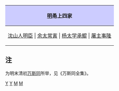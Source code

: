 {|align="center" style="border:1px solid #AAAAAA; margin-top:5px; margin-bottom:5px;"
!style="background-color:#CCCCFF;"|[[明朝|明]]甬上四家
|-
|[[沈明臣|沈山人明臣]] | [[余寅|余太常寅]] | [[杨承鲲|杨太学承鲲]] | [[屠隆|屠主事隆]]
|}
<noinclude>
==注==
为明末清初[[万斯同]]所举，见《万斯同全集》。
[[Category:明朝人模板|Y]]
[[Category:宁波人物并称|Y]]
[[Category:鄞县人|M]]
[[Category:宁波文化|M]]
</noinclude>